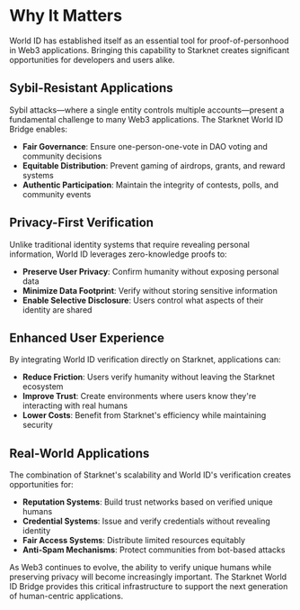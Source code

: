 # Why It Matters

World ID has established itself as an essential tool for proof-of-personhood in Web3 applications. Bringing this capability to Starknet creates significant opportunities for developers and users alike.

## Sybil-Resistant Applications

Sybil attacks—where a single entity controls multiple accounts—present a fundamental challenge to many Web3 applications. The Starknet World ID Bridge enables:

- **Fair Governance**: Ensure one-person-one-vote in DAO voting and community decisions
- **Equitable Distribution**: Prevent gaming of airdrops, grants, and reward systems
- **Authentic Participation**: Maintain the integrity of contests, polls, and community events

## Privacy-First Verification

Unlike traditional identity systems that require revealing personal information, World ID leverages zero-knowledge proofs to:

- **Preserve User Privacy**: Confirm humanity without exposing personal data
- **Minimize Data Footprint**: Verify without storing sensitive information
- **Enable Selective Disclosure**: Users control what aspects of their identity are shared

## Enhanced User Experience

By integrating World ID verification directly on Starknet, applications can:

- **Reduce Friction**: Users verify humanity without leaving the Starknet ecosystem
- **Improve Trust**: Create environments where users know they're interacting with real humans
- **Lower Costs**: Benefit from Starknet's efficiency while maintaining security

## Real-World Applications

The combination of Starknet's scalability and World ID's verification creates opportunities for:

- **Reputation Systems**: Build trust networks based on verified unique humans
- **Credential Systems**: Issue and verify credentials without revealing identity
- **Fair Access Systems**: Distribute limited resources equitably
- **Anti-Spam Mechanisms**: Protect communities from bot-based attacks

As Web3 continues to evolve, the ability to verify unique humans while preserving privacy will become increasingly important. The Starknet World ID Bridge provides this critical infrastructure to support the next generation of human-centric applications.